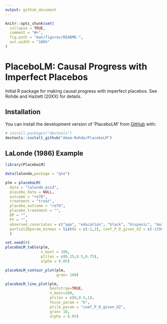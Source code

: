 ```yaml
---
output: github_document
---
```



```r
knitr::opts_chunk$set(
  collapse = TRUE,
  comment = "#>",
  fig.path = "man/figures/README-",
  out.width = "100%"
)
```

# PlaceboLM: Causal Progress with Imperfect Placebos

<!-- badges: start -->
<!-- badges: end -->

Initial R package for making causal progress with imperfect placebos. See Rohde and Hazlett (20XX) for details.

## Installation

You can install the development version of 'PlaceboLM' from [GitHub](https://github.com/) with:

``` r
# install.packages("devtools")
devtools::install_github("Adam-Rohde/PlaceboLM")
```

## LaLonde (1986) Example 



```r
library(PlaceboLM) 

data(lalonde,package = "qte")

plm = placeboLM(
  data = "lalonde.psid",
  placebo_data = NULL,
  outcome = "re78",
  treatment = "treat",
  placebo_outcome = "re74",
  placebo_treatment = "",
  DP = "",
  PY = "",
  observed_covariates = c("age", "education", "black", "hispanic", "married", "nodegree"),
  partialIDparam_minmax = list(k = c(-2,2), coef_P_D_given_XZ = c(-15000,15000))
  )

set.seed(0)
placeboLM_table(plm,
                n_boot = 100,
                ptiles = c(0.25,0.5,0.75),
                alpha = 0.05)

placeboLM_contour_plot(plm,
                       gran= 100)

placeboLM_line_plot(plm,
                    bootstrap=TRUE,
                    n_boot=100,
                    ptiles = c(0,0.5,1),
                    focus_param = "k",
                    ptile_param = "coef_P_D_given_XZ",
                    gran= 10,
                    alpha = 0.05)

```


